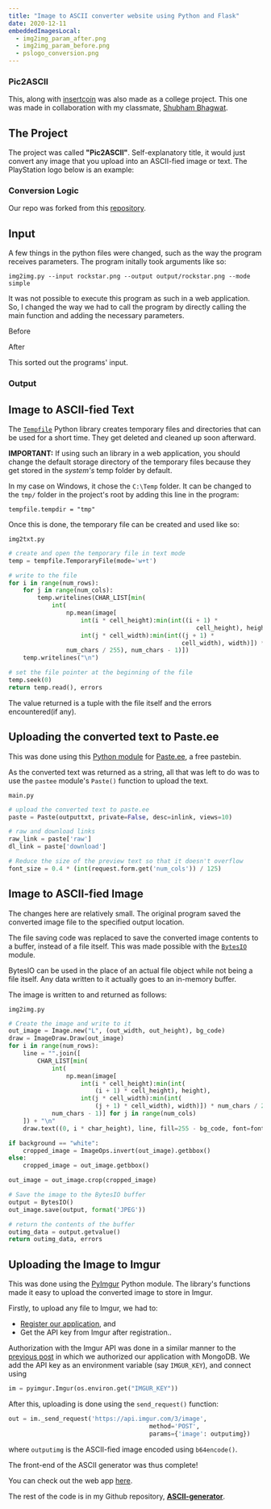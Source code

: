 ---
title: "Image to ASCII converter website using Python and Flask"
date: 2020-12-11
embeddedImagesLocal:
  - img2img_param_after.png
  - img2img_param_before.png
  - pslogo_conversion.png
---


### Pic2ASCII

This, along with [insertcoin](https://1gokul.github.io/insertcoin-store/2020-12-06/insertcoin-login-system/) was also made as a college project. This one was made in collaboration with my classmate, [Shubham Bhagwat](https://shubhamxb.github.io/).

## The Project

The project was called **"Pic2ASCII"**. Self-explanatory title, it would just convert any image that you upload into an ASCII-fied image or text. The PlayStation logo below is an example:

<GatsbyImage alt="pslogo" image={getImage(props.localImages[2])} />

### Conversion Logic

Our repo was forked from this [repository](https://github.com/uvipen/ASCII-generator).

## Input

A few things in the python files were changed, such as the way the program receives parameters. The program initally took arguments like so:

`img2img.py --input rockstar.png --output output/rockstar.png --mode simple`

It was not possible to execute this program as such in a web application. So, I changed the way we had to call the program by directly calling the main function and adding the necessary parameters.

Before

<GatsbyImage
  alt="img2img_param_before.png"
  image={getImage(props.localImages[1])}
/>

After

<GatsbyImage
  alt="img2img_param_before.png"
  image={getImage(props.localImages[0])}
/>

This sorted out the programs' input.

### Output

## Image to ASCII-fied Text

The [`Tempfile`](https://docs.python.org/3/library/tempfile.html) Python library creates temporary files and directories that can be used for a short time. They get deleted and cleaned up soon afterward.

**IMPORTANT:** If using such an library in a web application, you should change the default storage directory of the temporary files because they get stored in the _system's_ temp folder by default.

In my case on Windows, it chose the `C:\Temp` folder. It can be changed to the `tmp/` folder in the project's root by adding this line in the program:

`tempfile.tempdir = "tmp" `

Once this is done, the temporary file can be created and used like so:

`img2txt.py`

```python
# create and open the temporary file in text mode
temp = tempfile.TemporaryFile(mode='w+t')

# write to the file
for i in range(num_rows):
    for j in range(num_cols):
        temp.writelines(CHAR_LIST[min(
            int(
                np.mean(image[
                    int(i * cell_height):min(int((i + 1) *
                                                    cell_height), height),
                    int(j * cell_width):min(int((j + 1) *
                                                cell_width), width)]) *
                num_chars / 255), num_chars - 1)])
    temp.writelines("\n")

# set the file pointer at the beginning of the file
temp.seek(0)
return temp.read(), errors
```

The value returned is a tuple with the file itself and the errors encountered(if any).

## Uploading the converted text to Paste.ee

This was done using this [Python module](https://github.com/i-ghost/pasteee) for [Paste.ee](https://paste.ee/), a free pastebin.

As the converted text was returned as a string, all that was left to do was to use the `pastee` module's `Paste()` function to upload the text.

`main.py`

```python
# upload the converted text to paste.ee
paste = Paste(outputtxt, private=False, desc=inlink, views=10)

# raw and download links
raw_link = paste['raw']
dl_link = paste['download']

# Reduce the size of the preview text so that it doesn't overflow
font_size = 0.4 * (int(request.form.get('num_cols')) / 125)

```

## Image to ASCII-fied Image

The changes here are relatively small. The original program saved the converted image file to the specified output location.

The file saving code was replaced to save the converted image contents to a buffer, instead of a file itself. This was made possible with the [`BytesIO`](https://docs.python.org/3/library/io.html#binary-i-o) module.

BytesIO can be used in the place of an actual file object while not being a file itself. Any data written to it actually goes to an in-memory buffer.

The image is written to and returned as follows:

`img2img.py`

```python
# Create the image and write to it
out_image = Image.new("L", (out_width, out_height), bg_code)
draw = ImageDraw.Draw(out_image)
for i in range(num_rows):
    line = "".join([
        CHAR_LIST[min(
            int(
                np.mean(image[
                    int(i * cell_height):min(int(
                        (i + 1) * cell_height), height),
                    int(j * cell_width):min(int(
                        (j + 1) * cell_width), width)]) * num_chars / 255),
            num_chars - 1)] for j in range(num_cols)
    ]) + "\n"
    draw.text((0, i * char_height), line, fill=255 - bg_code, font=font)

if background == "white":
    cropped_image = ImageOps.invert(out_image).getbbox()
else:
    cropped_image = out_image.getbbox()

out_image = out_image.crop(cropped_image)

# Save the image to the BytesIO buffer
output = BytesIO()
out_image.save(output, format('JPEG'))

# return the contents of the buffer
outimg_data = output.getvalue()
return outimg_data, errors
```

## Uploading the Image to Imgur

This was done using the [PyImgur](https://github.com/Damgaard/PyImgur) Python module. The library's functions made it easy to upload the converted image to store in Imgur.

Firstly, to upload any file to Imgur, we had to:

- [Register our application](https://api.imgur.com/oauth2/addclient), and
- Get the API key from Imgur after registration..

Authorization with the Imgur API was done in a similar manner to the [previous post](https://1gokul.github.io/insertcoin-store/2020-12-06/insertcoin-login-system/) in which we authorized our application with MongoDB. We add the API key as an environment variable (say `IMGUR_KEY`), and connect using

```python
im = pyimgur.Imgur(os.environ.get("IMGUR_KEY"))
```

After this, uploading is done using the `send_request()` function:

```python
out = im._send_request('https://api.imgur.com/3/image',
                                       method='POST',
                                       params={'image': outputimg})
```

where `outputimg` is the ASCII-fied image encoded using `b64encode()`.

The front-end of the ASCII generator was thus complete!

You can check out the web app [here](https://pic-2ascii.herokuapp.com/).

The rest of the code is in my Github repository, [**ASCII-generator**](https://github.com/1Gokul/ASCII-generator/).
